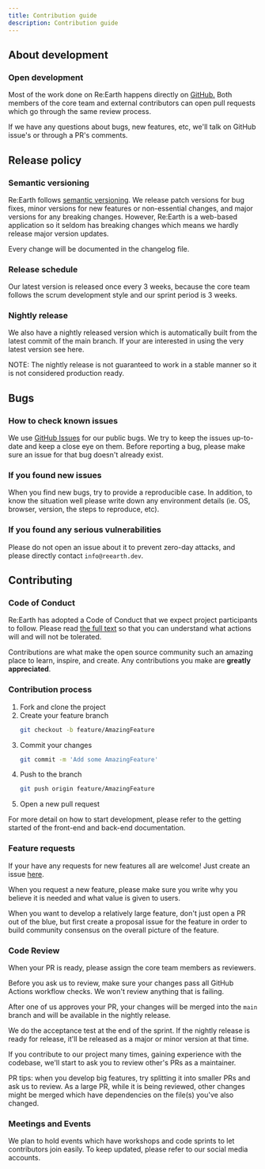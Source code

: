 ```yaml
---
title: Contribution guide
description: Contribution guide
---
```



## About development

### Open development

Most of the work done on Re:Earth happens directly on [GitHub.](https://github.com/reearth/reearth-visualizer) Both members of the core team and external contributors can open pull requests which go through the same review process.

If we have any questions about bugs, new features, etc, we'll talk on GitHub issue's or through a PR's comments.

## Release policy

### Semantic versioning

Re:Earth follows [semantic versioning](https://semver.org/). We release patch versions for bug fixes, minor versions for new features or non-essential changes, and major versions for any breaking changes. However, Re:Earth is a web-based application so it seldom has breaking changes which means we hardly release major version updates.

Every change will be documented in the changelog file.

### Release schedule

Our latest version is released once every 3 weeks, because the core team follows the scrum development style and our sprint period is 3 weeks.

### Nightly release

We also have a nightly released version which is automatically built from the latest commit of the main branch. If your are interested in using the very latest version see here.

NOTE: The nightly release is not guaranteed to work in a stable manner so it is not considered production ready.

## Bugs

### How to check known issues

We use [GitHub Issues](https://github.com/reearth/reearth-visualizer/issues) for our public bugs. We try to keep the issues up-to-date and keep a close eye on them. Before reporting a bug, please make sure an issue for that bug doesn't already exist.

### If you found new issues

When you find new bugs, try to provide a reproducible case. In addition, to know the situation well please write down any environment details (ie. OS, browser, version, the steps to reproduce, etc).

### If you found any serious vulnerabilities

Please do not open an issue about it to prevent zero-day attacks, and please directly contact `info@reearth.dev`.

## Contributing

### Code of Conduct

Re:Earth has adopted a Code of Conduct that we expect project participants to follow. Please read [the full text](https://github.com/reearth/reearth-visualizer/blob/main/CODE_OF_CONDUCT.md) so that you can understand what actions will and will not be tolerated.

Contributions are what make the open source community such an amazing place to learn, inspire, and create. Any contributions you make are **greatly appreciated**.

### Contribution process

<Steps>

1. Fork and clone the project
2. Create your feature branch
   ```bash
   git checkout -b feature/AmazingFeature
   ```
3. Commit your changes
   ```bash
   git commit -m 'Add some AmazingFeature'
   ```
4. Push to the branch
   ```bash
   git push origin feature/AmazingFeature
   ```
5. Open a new pull request

</Steps>

For more detail on how to start development, please refer to the getting started of the front-end and back-end documentation.

### Feature requests

If your have any requests for new features all are welcome! Just create an issue [here](https://github.com/reearth/reearth-visualizer/issues?q=is%3Aissue+is%3Aopen+sort%3Aupdated-desc).

When you request a new feature, please make sure you write why you believe it is needed and what value is given to users.

When you want to develop a relatively large feature, don't just open a PR out of the blue, but first create a proposal issue for the feature in order to build community consensus on the overall picture of the feature.

### Code Review

When your PR is ready, please assign the core team members as reviewers.

Before you ask us to review, make sure your changes pass all GitHub Actions workflow checks. We won't review anything that is failing.

After one of us approves your PR, your changes will be merged into the `main` branch and will be available in the nightly release.

We do the acceptance test at the end of the sprint. If the nightly release is ready for release, it'll be released as a major or minor version at that time.

If you contribute to our project many times, gaining experience with the codebase, we'll start to ask you to review other's PRs as a maintainer.

PR tips: when you develop big features, try splitting it into smaller PRs and ask us to review. As a large PR, while it is being reviewed, other changes might be merged which have dependencies on the file(s) you've also changed.

### Meetings and Events

We plan to hold events which have workshops and code sprints to let contributors join easily. To keep updated, please refer to our social media accounts.
